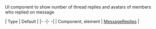 UI component to show number of thread replies and avatars of members who replied on message

| Type | Default |
|- -|- -|
| Component, element | [MessageReplies](../../ui-components/message-replies) |

